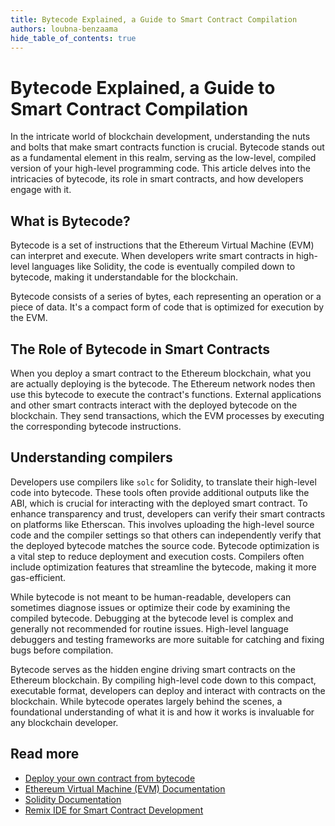```yaml
---
title: Bytecode Explained, a Guide to Smart Contract Compilation
authors: loubna-benzaama
hide_table_of_contents: true
---
```


# Bytecode Explained, a Guide to Smart Contract Compilation

In the intricate world of blockchain development, understanding the nuts and bolts that make smart contracts function is crucial. Bytecode stands out as a fundamental element in this realm, serving as the low-level, compiled version of your high-level programming code. This article delves into the intricacies of bytecode, its role in smart contracts, and how developers engage with it.

## What is Bytecode?

Bytecode is a set of instructions that the Ethereum Virtual Machine (EVM) can interpret and execute. When developers write smart contracts in high-level languages like Solidity, the code is eventually compiled down to bytecode, making it understandable for the blockchain.

Bytecode consists of a series of bytes, each representing an operation or a piece of data. It's a compact form of code that is optimized for execution by the EVM.

## The Role of Bytecode in Smart Contracts

When you deploy a smart contract to the Ethereum blockchain, what you are actually deploying is the bytecode. The Ethereum network nodes then use this bytecode to execute the contract's functions. External applications and other smart contracts interact with the deployed bytecode on the blockchain. They send transactions, which the EVM processes by executing the corresponding bytecode instructions.

## Understanding compilers

Developers use compilers like `solc` for Solidity, to translate their high-level code into bytecode. These tools often provide additional outputs like the ABI, which is crucial for interacting with the deployed smart contract.
To enhance transparency and trust, developers can verify their smart contracts on platforms like Etherscan. This involves uploading the high-level source code and the compiler settings so that others can independently verify that the deployed bytecode matches the source code. Bytecode optimization is a vital step to reduce deployment and execution costs. Compilers often include optimization features that streamline the bytecode, making it more gas-efficient.

While bytecode is not meant to be human-readable, developers can sometimes diagnose issues or optimize their code by examining the compiled bytecode. Debugging at the bytecode level is complex and generally not recommended for routine issues. High-level language debuggers and testing frameworks are more suitable for catching and fixing bugs before compilation.

Bytecode serves as the hidden engine driving smart contracts on the Ethereum blockchain. By compiling high-level code down to this compact, executable format, developers can deploy and interact with contracts on the blockchain. While bytecode operates largely behind the scenes, a foundational understanding of what it is and how it works is invaluable for any blockchain developer.

## Read more

-   [Deploy your own contract from bytecode](/tutorials/deploy-from-bytecode)
-   [Ethereum Virtual Machine (EVM) Documentation](https://ethereum.org/en/developers/docs/evm/)
-   [Solidity Documentation](https://docs.soliditylang.org/)
-   [Remix IDE for Smart Contract Development](https://remix.ethereum.org/)
